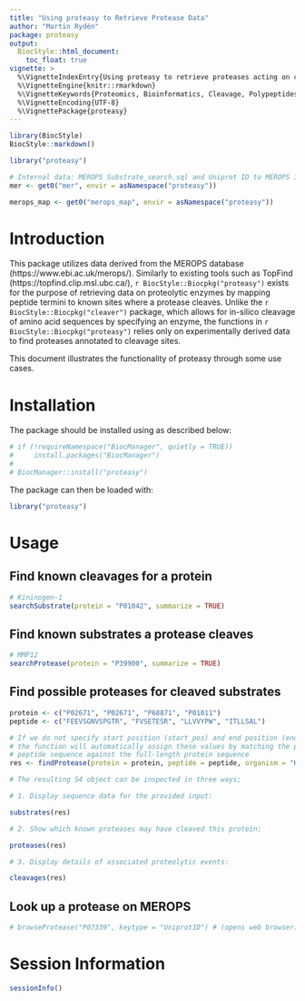 ```yaml
---
title: "Using proteasy to Retrieve Protease Data"
author: "Martin Rydén"
package: proteasy
output:
  BiocStyle::html_document:
    toc_float: true
vignette: >
  %\VignetteIndexEntry{Using proteasy to retrieve proteases acting on cleavage sites}
  %\VignetteEngine{knitr::rmarkdown}
  %\VignetteKeywords{Proteomics, Bioinformatics, Cleavage, Polypeptides, MEROPS, Proteases}
  %\VignetteEncoding{UTF-8}
  %\VignettePackage{proteasy}
---
```


```r
library(BiocStyle)
BiocStyle::markdown()
```

```r

library("proteasy")

# Internal data: MEROPS Substrate_search.sql and Uniprot ID to MEROPS identifier mapping
mer <- get0("mer", envir = asNamespace("proteasy"))

merops_map <- get0("merops_map", envir = asNamespace("proteasy"))

```

# Introduction

This package utilizes data derived from the MEROPS database (https://www.ebi.ac.uk/merops/). Similarly to existing tools such as TopFind (https://topfind.clip.msl.ubc.ca/), `r BiocStyle::Biocpkg("proteasy")` exists for the purpose of retrieving data on proteolytic enzymes by mapping peptide termini to known sites where a protease cleaves. Unlike the `r BiocStyle::Biocpkg("cleaver")` package, which allows for in-silico cleavage of amino acid sequences by specifying an enzyme, the functions in `r BiocStyle::Biocpkg("proteasy")` relies only on experimentally derived data to find proteases annotated to cleavage sites.

This document illustrates the functionality of proteasy through some use cases.

# Installation

The package should be installed using as described below:

```r

# if (!requireNamespace("BiocManager", quietly = TRUE))
#     install.packages("BiocManager")
# 
# BiocManager::install("proteasy")

```

The package can then be loaded with:

```r

library("proteasy")

```

# Usage

## Find known cleavages for a protein

```r

# Kininogen-1
searchSubstrate(protein = "P01042", summarize = TRUE)

```


## Find known substrates a protease cleaves

```r

# MMP12
searchProtease(protein = "P39900", summarize = TRUE)

```

## Find possible proteases for cleaved substrates

```r

protein <- c("P02671", "P02671", "P68871", "P01011")
peptide <- c("FEEVSGNVSPGTR", "FVSETESR", "LLVVYPW", "ITLLSAL")

# If we do not specify start position (start_pos) and end position (end_pos),
# the function will automatically assign these values by matching the provided
# peptide sequence against the full-length protein sequence
res <- findProtease(protein = protein, peptide = peptide, organism = "Homo sapiens")

# The resulting S4 object can be inspected in three ways;

# 1. Display sequence data for the provided input:

substrates(res)

# 2. Show which known proteases may have cleaved this protein:

proteases(res)

# 3. Display details of associated proteolytic events:

cleavages(res)


```

## Look up a protease on MEROPS

```r

# browseProtease("P07339", keytype = "UniprotID") # (opens web browser)

```


# Session Information

```r
sessionInfo()
```
